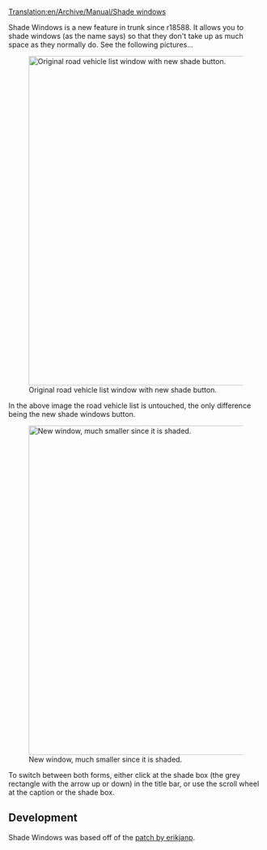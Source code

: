 [[Translation:en/Archive/Manual/Shade windows]]


Shade Windows is a new feature in trunk since r18588. It allows you to shade windows (as the name says) so that they don't take up as much space as they normally do.
See the following pictures...

[[File:en/Archive/Manual/Shade Windows Original.png|650px|center|thumb|Original road vehicle list window with new shade button.]]

In the above image the road vehicle list is untouched, the only difference being the new shade windows button.

[[File:en/Archive/Manual/Shade Windows Shaded.png|650px|center|thumb|New window, much smaller since it is shaded.]]

To switch between both forms, either click at the shade box (the grey rectangle with the arrow up or down) in the title bar, or use the scroll wheel at the caption or the shade box.

==Development==
Shade Windows was based off of the [http://www.tt-forums.net/viewtopic.php?f=33&t=43595 patch by erikjanp].

{{en/Feature|1.0}}